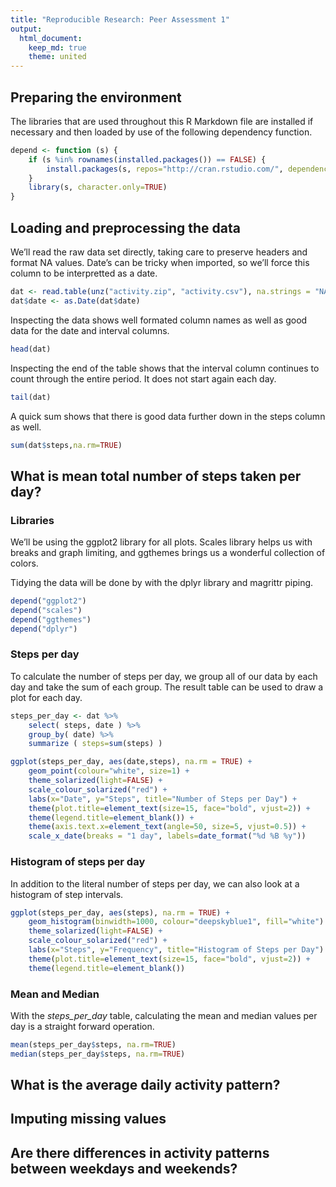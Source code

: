 ```yaml
---
title: "Reproducible Research: Peer Assessment 1"
output:
  html_document:
    keep_md: true
    theme: united
---
```


## Preparing the environment

The libraries that are used throughout this R Markdown file are installed if necessary and then loaded by use of the following dependency function.

```r
depend <- function (s) {
	if (s %in% rownames(installed.packages()) == FALSE) {
		install.packages(s, repos="http://cran.rstudio.com/", dependencies=TRUE)
	}
	library(s, character.only=TRUE)
}
```

## Loading and preprocessing the data

We'll read the raw data set directly, taking care to preserve headers and format NA values. Date's can be tricky when imported, so we'll force this column to be interpretted as a date.

```r
dat <- read.table(unz("activity.zip", "activity.csv"), na.strings = "NA", header=T, quote="\"", sep=",")
dat$date <- as.Date(dat$date)
```

Inspecting the data shows well formated column names as well as good data for the date and interval columns.

```r
head(dat)
```
Inspecting the end of the table shows that the interval column continues to count through the entire period. It does not start again each day.

```r
tail(dat)
```

A quick sum shows that there is good data further down in the steps column as well.

```r
sum(dat$steps,na.rm=TRUE)
```

## What is mean total number of steps taken per day?

### Libraries

We'll be using the ggplot2 library for all plots. Scales library helps us with breaks and graph limiting, and ggthemes brings us a wonderful collection of colors.

Tidying the data will be done by with the dplyr library and magrittr piping.

```r
depend("ggplot2")
depend("scales")
depend("ggthemes")
depend("dplyr")
```

### Steps per day

To calculate the number of steps per day, we group all of our data by each day and take the sum of each group. The result table can be used to draw a plot for each day.

```r
steps_per_day <- dat %>%
    select( steps, date ) %>%
    group_by( date) %>%
    summarize ( steps=sum(steps) )
```

```r
ggplot(steps_per_day, aes(date,steps), na.rm = TRUE) +
    geom_point(colour="white", size=1) +
    theme_solarized(light=FALSE) +
    scale_colour_solarized("red") +
    labs(x="Date", y="Steps", title="Number of Steps per Day") +
    theme(plot.title=element_text(size=15, face="bold", vjust=2)) +
    theme(legend.title=element_blank()) +
    theme(axis.text.x=element_text(angle=50, size=5, vjust=0.5)) +
    scale_x_date(breaks = "1 day", labels=date_format("%d %B %y"))
```

### Histogram of steps per day

In addition to the literal number of steps per day, we can also look at a histogram of step intervals.

```r
ggplot(steps_per_day, aes(steps), na.rm = TRUE) +
    geom_histogram(binwidth=1000, colour="deepskyblue1", fill="white") +
    theme_solarized(light=FALSE) +
    scale_colour_solarized("red") +
    labs(x="Steps", y="Frequency", title="Histogram of Steps per Day") +
    theme(plot.title=element_text(size=15, face="bold", vjust=2)) +
    theme(legend.title=element_blank())
```

### Mean and Median

With the *steps_per_day* table, calculating the mean and median values per day is a straight forward operation.

```r
mean(steps_per_day$steps, na.rm=TRUE)
median(steps_per_day$steps, na.rm=TRUE)
```

## What is the average daily activity pattern?



## Imputing missing values



## Are there differences in activity patterns between weekdays and weekends?

